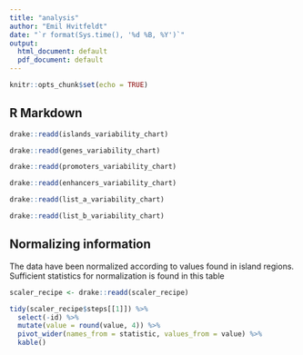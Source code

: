 ```yaml
---
title: "analysis"
author: "Emil Hvitfeldt"
date: "`r format(Sys.time(), '%d %B, %Y')`"
output:
  html_document: default
  pdf_document: default
---
```


```r
knitr::opts_chunk$set(echo = TRUE)
```

## R Markdown

```r
drake::readd(islands_variability_chart)
```

```r
drake::readd(genes_variability_chart)
```

```r
drake::readd(promoters_variability_chart)
```

```r
drake::readd(enhancers_variability_chart)
```

```r
drake::readd(list_a_variability_chart)
```

```r
drake::readd(list_b_variability_chart)
```

## Normalizing information

The data have been normalized according to values found in island regions.
Sufficient statistics for normalization is found in this table

```r
scaler_recipe <- drake::readd(scaler_recipe)

tidy(scaler_recipe$steps[[1]]) %>%
  select(-id) %>%
  mutate(value = round(value, 4)) %>%
  pivot_wider(names_from = statistic, values_from = value) %>%
  kable()
```
